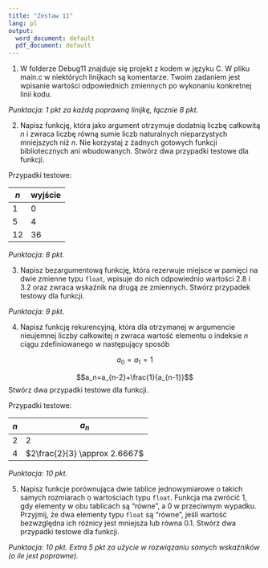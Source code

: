 ---
title: "Zestaw 11"
lang: pl
output:
  word_document: default
  pdf_document: default
---


1. W folderze Debug11 znajduje się projekt z kodem w języku C. W pliku main.c w niektórych linijkach są komentarze. Twoim zadaniem jest wpisanie wartości odpowiednich zmiennych po wykonaniu konkretnej linii kodu.

*Punktacja: 1 pkt za każdą poprawną linijkę, łącznie 8 pkt.*

2. Napisz funkcję, która jako argument otrzymuje dodatnią liczbę całkowitą $n$ i zwraca liczbę równą sumie liczb naturalnych nieparzystych mniejszych niż $n$. Nie korzystaj z żadnych gotowych funkcji bibliotecznych ani wbudowanych. Stwórz dwa przypadki testowe dla funkcji.

Przypadki testowe:

| $n$ | wyjście|
|---|---|
| 1 | 0 |
| 5 | 4 |
| 12 | 36 |

*Punktacja: 8 pkt.*

3. Napisz bezargumentową funkcję, która rezerwuje miejsce w pamięci na dwie zmienne typu `float`, wpisuje do nich odpowiednio wartości 2.8 i 3.2 oraz zwraca wskaźnik na drugą ze zmiennych. Stwórz przypadek testowy dla funkcji.

*Punktacja: 9 pkt.*

4. Napisz funkcję rekurencyjną, która dla otrzymanej w argumencie nieujemnej liczby całkowitej $n$ zwraca
wartość elementu o indeksie $n$ ciągu zdefiniowanego w następujący sposób

$$a_0=a_1=1$$

$$a_n=a_{n-2}+\frac{1}{a_{n-1}}$$
Stwórz dwa przypadki testowe dla funkcji.

Przypadki testowe:

| $n$ | $a_n$ |
|---|---|
| 2 | 2 |
| 4 | $2\frac{2}{3} \approx 2.6667$ |

*Punktacja: 10 pkt.*

5. Napisz funkcje porównująca dwie tablice jednowymiarowe o takich samych rozmiarach o wartościach typu `float`. Funkcja ma zwrócić 1, gdy elementy w obu tablicach są "równe", a 0 w przeciwnym wypadku. Przyjmij, że dwa elementy typu `float` są "równe", jeśli wartość bezwzględna ich różnicy jest mniejsza lub równa 0.1. Stwórz dwa przypadki testowe dla funkcji.

*Punktacja: 10 pkt. Extra 5 pkt za użycie w rozwiązaniu samych wskaźników (o ile jest poprawne).*
